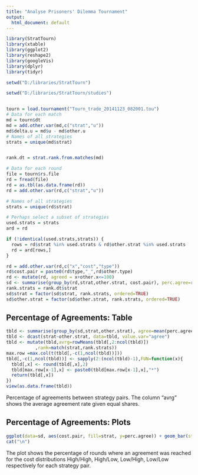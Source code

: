 ```yaml
---
title: "Analyse Prisoners' Dilemma Tournament"
output:
  html_document: default
---
```


```r
library(StratTourn)
library(xtable)
library(ggplot2)
library(reshape2)
library(googleVis)
library(dplyr)
library(tidyr)
```

```r
setwd("D:/libraries/StratTourn")

setwd("D:/libraries/StratTourn/studies")


tourn = load.tournament("Tourn_trade_20141123_082001.tou")
# Data for each match
md = tourn$dt
md = add.other.var(md,c("strat","u"))
md$delta.u = md$u - md$other.u
# Names of all strategies
strats = unique(md$strat)


rank.dt = strat.rank.from.matches(md)

# Data for each round
file = tourn$rs.file
rd = fread(file)
rd = as.tbl(as.data.frame(rd))
rd = add.other.var(rd,c("strat","u"))

# Names of all strategies
strats = unique(rd$strat)

# Perhaps select a subset of strategies
used.strats = strats
ard = rd

if (!identical(used.strats,strats)) {
  rows = rd$strat %in% used.strats & rd$other.strat %in% used.strats
  rd = ard[rows,]
}
```
```r
rd = add.other.var(rd,c("x","cost","type"))
rd$cost.pair = paste0(rd$type,"_",rd$other.type)
rd <- mutate(rd, agreed = x+other.x<=100)
sd <- summarise(group_by(rd,strat,other.strat, cost.pair), perc.agree=round(mean(agreed)*100,2))
rank.strats = rank.dt$strat
sd$strat = factor(sd$strat, rank.strats, ordered=TRUE)
sd$other.strat = factor(sd$other.strat, rank.strats, ordered=TRUE)
```

## Percentage of Agreements: Table
```r
tbld <- summarise(group_by(sd,strat,other.strat), agree=mean(perc.agree))
tbld <- dcast(strat~other.strat, data=tbld, value.var="agree")
tbld <- mutate(tbld,avrg=rowMeans(tbld[,2:ncol(tbld)])
           ,rank=match(strat,rank.strats))
max.row =max.col(t(tbld[,-c(1,ncol(tbld))]))
tbld[,-c(1,ncol(tbld))] <- sapply(2:(ncol(tbld)-1),FUN=function(x){
  tbld[,x] <- round(tbld[,x],2)
  tbld[max.row[x-1],x] <- paste0(tbld[max.row[x-1],x],"*")
  return(tbld[,x])
})
view(as.data.frame(tbld))
```
Percentage of agreements between strategy pairs. The column "avrg" shows the average agreement rate given equal shares.

## Percentage of Agreements: Plots

```r
ggplot(data=sd, aes(cost.pair, fill=strat, y=perc.agree)) + geom_bar(stat="identity") +facet_grid(other.strat~strat)
cat("\n")
```

The plot shows the percentage of rounds where an agreement was reached for the cost distributions High/High, High/Low, Low/High, Low/Low respectively for each strategy pair.

